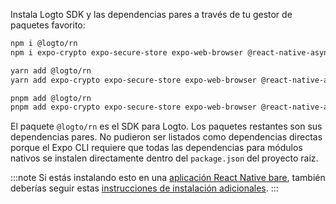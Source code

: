 
Instala Logto SDK y las dependencias pares a través de tu gestor de paquetes favorito:

<Tabs>

  <TabItem value="npm" label="npm">

```bash
npm i @logto/rn
npm i expo-crypto expo-secure-store expo-web-browser @react-native-async-storage/async-storage
```

  </TabItem>
  <TabItem value="yarn" label="Yarn">

```bash
yarn add @logto/rn
yarn add expo-crypto expo-secure-store expo-web-browser @react-native-async-storage/async-storage
```

  </TabItem>
  <TabItem value="pnpm" label="pnpm">

```bash
pnpm add @logto/rn
pnpm add expo-crypto expo-secure-store expo-web-browser @react-native-async-storage/async-storage
```

  </TabItem>

</Tabs>

El paquete `@logto/rn` es el SDK para Logto. Los paquetes restantes son sus dependencias pares. No pudieron ser listados como dependencias directas porque el Expo CLI requiere que todas las dependencias para módulos nativos se instalen directamente dentro del `package.json` del proyecto raíz.

:::note
Si estás instalando esto en una [aplicación React Native bare](https://docs.expo.dev/bare/overview), también deberías seguir estas [instrucciones de instalación adicionales](https://docs.expo.dev/bare/installing-expo-modules/).
:::
